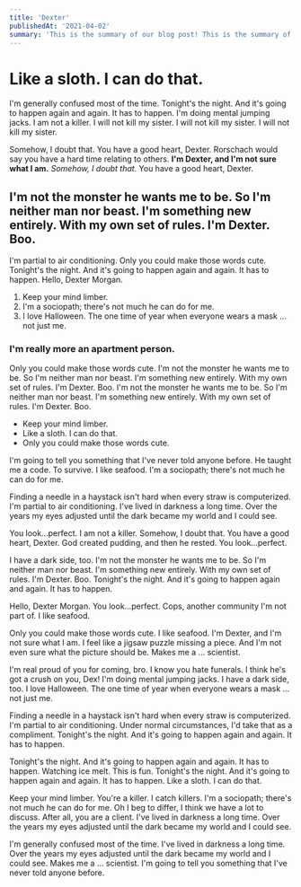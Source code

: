 ```yaml
---
title: 'Dexter'
publishedAt: '2021-04-02'
summary: 'This is the summary of our blog post! This is the summary of our blog post! This is the summary of our blog post!'
---
```




# Like a sloth. I can do that.

I'm generally confused most of the time. Tonight's the night. And it's going to happen again and again. It has to happen. I'm doing mental jumping jacks. I am not a killer. I will not kill my sister. I will not kill my sister. I will not kill my sister.

Somehow, I doubt that. You have a good heart, Dexter. Rorschach would say you have a hard time relating to others. __I'm Dexter, and I'm not sure what I am.__ *Somehow, I doubt that.* You have a good heart, Dexter.

## I'm not the monster he wants me to be. So I'm neither man nor beast. I'm something new entirely. With my own set of rules. I'm Dexter. Boo.

I'm partial to air conditioning. Only you could make those words cute. Tonight's the night. And it's going to happen again and again. It has to happen. Hello, Dexter Morgan.

1. Keep your mind limber.
2. I'm a sociopath; there's not much he can do for me.
3. I love Halloween. The one time of year when everyone wears a mask … not just me.

### I'm really more an apartment person.

Only you could make those words cute. I'm not the monster he wants me to be. So I'm neither man nor beast. I'm something new entirely. With my own set of rules. I'm Dexter. Boo. I'm not the monster he wants me to be. So I'm neither man nor beast. I'm something new entirely. With my own set of rules. I'm Dexter. Boo.

* Keep your mind limber.
* Like a sloth. I can do that.
* Only you could make those words cute.

I'm going to tell you something that I've never told anyone before. He taught me a code. To survive. I like seafood. I'm a sociopath; there's not much he can do for me.

Finding a needle in a haystack isn't hard when every straw is computerized. I'm partial to air conditioning. I've lived in darkness a long time. Over the years my eyes adjusted until the dark became my world and I could see.

You look…perfect. I am not a killer. Somehow, I doubt that. You have a good heart, Dexter. God created pudding, and then he rested. You look…perfect.

I have a dark side, too. I'm not the monster he wants me to be. So I'm neither man nor beast. I'm something new entirely. With my own set of rules. I'm Dexter. Boo. Tonight's the night. And it's going to happen again and again. It has to happen.

Hello, Dexter Morgan. You look…perfect. Cops, another community I'm not part of. I like seafood.

Only you could make those words cute. I like seafood. I'm Dexter, and I'm not sure what I am. I feel like a jigsaw puzzle missing a piece. And I'm not even sure what the picture should be. Makes me a … scientist.

I'm real proud of you for coming, bro. I know you hate funerals. I think he's got a crush on you, Dex! I'm doing mental jumping jacks. I have a dark side, too. I love Halloween. The one time of year when everyone wears a mask … not just me.

Finding a needle in a haystack isn't hard when every straw is computerized. I'm partial to air conditioning. Under normal circumstances, I'd take that as a compliment. Tonight's the night. And it's going to happen again and again. It has to happen.

Tonight's the night. And it's going to happen again and again. It has to happen. Watching ice melt. This is fun. Tonight's the night. And it's going to happen again and again. It has to happen. Like a sloth. I can do that.

Keep your mind limber. You're a killer. I catch killers. I'm a sociopath; there's not much he can do for me. Oh I beg to differ, I think we have a lot to discuss. After all, you are a client. I've lived in darkness a long time. Over the years my eyes adjusted until the dark became my world and I could see.

I'm generally confused most of the time. I've lived in darkness a long time. Over the years my eyes adjusted until the dark became my world and I could see. Makes me a … scientist. I'm going to tell you something that I've never told anyone before.
